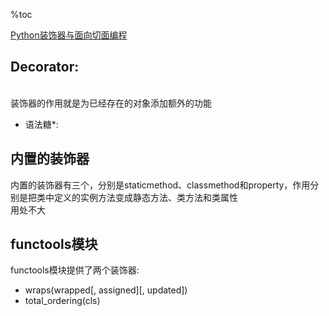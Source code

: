 %toc

[[http://www.cnblogs.com/huxi/archive/2011/03/01/1967600.html|Python装饰器与面向切面编程]]

== Decorator: ==
<br>装饰器的作用就是为已经存在的对象添加额外的功能

{{{class = "brush: python"
#-*- coding: UTF-8 -*-
import time
 
def foo():
    print 'in foo()'
 
# 定义一个计时器，传入一个，并返回另一个附加了计时功能的方法
def timeit(func):
     
    # 定义一个内嵌的包装函数，给传入的函数加上计时功能的包装
    def wrapper():
        start = time.clock()
        func()
        end =time.clock()
        print 'used:', end - start
     
    # 将包装后的函数返回
    return wrapper
 
foo = timeit(foo)
foo()

}}}

*语法糖*:
{{{class = "brush: python"
import time
 
def timeit(func):
    def wrapper():
        start = time.clock()
        func()
        end =time.clock()
        print 'used:', end - start
    return wrapper
 
@timeit
def foo():
    print 'in foo()'
 
foo()
}}}

== 内置的装饰器 ==
内置的装饰器有三个，分别是staticmethod、classmethod和property，作用分别是把类中定义的实例方法变成静态方法、类方法和类属性
<br>用处不大

== functools模块 ==
functools模块提供了两个装饰器:
*   wraps(wrapped[, assigned][, updated])
*   total_ordering(cls)

